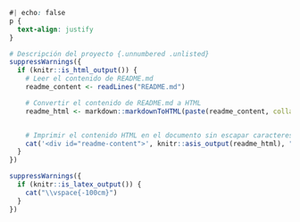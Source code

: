 
```css
#| echo: false
p {
  text-align: justify
}
```

```r
# Descripción del proyecto {.unnumbered .unlisted}
suppressWarnings({
  if (knitr::is_html_output()) {
    # Leer el contenido de README.md
    readme_content <- readLines("README.md")

    # Convertir el contenido de README.md a HTML
    readme_html <- markdown::markdownToHTML(paste(readme_content, collapse = "\n"), fragment.only = TRUE)


    # Imprimir el contenido HTML en el documento sin escapar caracteres especiales
    cat('<div id="readme-content">', knitr::asis_output(readme_html), "</div>", sep = "\n")
  }
})

suppressWarnings({
  if (knitr::is_latex_output()) {
    cat("\\vspace{-100cm}")
  }
})
```
